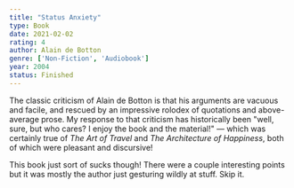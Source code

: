 ```yaml
---
title: "Status Anxiety"
type: Book
date: 2021-02-02
rating: 4
author: Alain de Botton
genre: ['Non-Fiction', 'Audiobook']
year: 2004
status: Finished
---
```


The classic criticism of Alain de Botton is that his arguments are vacuous and facile, and rescued by an impressive rolodex of quotations and above-average prose. My response to that criticism has historically been "well, sure, but who cares? I enjoy the book and the material!" — which was certainly true of _The Art of Travel_ and _The Architecture of Happiness_, both of which were pleasant and discursive!

This book just sort of sucks though! There were a couple interesting points but it was mostly the author just gesturing wildly at stuff. Skip it.
